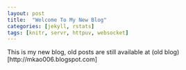 ```yaml
---
layout: post
title:  "Welcome To My New Blog"
categories: [jekyll, rstats]
tags: [knitr, servr, httpuv, websocket]
---
```


This is my new blog, old posts are still available at (old
blog)[http://mkao006.blogspot.com]